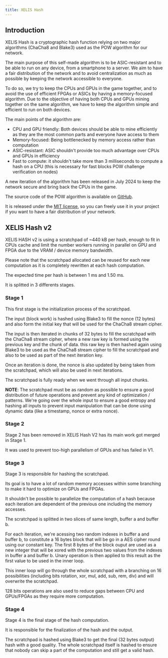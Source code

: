 ```yaml
---
title: XELIS Hash
---
```


## Introduction

XELIS Hash is a cryptographic hash function relying on two major algorithms (ChaCha8 and Blake3) used as the POW algorithm for our network.

The main purpose of this self-made algorithm is to be ASIC-resistant and to be able to run on any device, from a smartphone to a server.
We aim to have a fair distribution of the network and to avoid centralization as much as possible by keeping the network accessible to everyone.

To do so, we try to keep the CPUs and GPUs in the game together, and to avoid the use of efficient FPGAs or ASICs by having a memory-focused algorithm.
Due to the objective of having both CPUs and GPUs mining together on the same algorithm, we have to keep the algorithm simple and efficient to run on both devices.

The main points of the algorithm are:
- CPU and GPU friendly: Both devices should be able to mine efficiently as they are the most common parts and everyone have access to them
- Memory-focused: Being bottlenecked by memory access rather than computation
- ASIC-resistant: ASIC shouldn't provide too much advantage over CPUs and GPUs in efficiency
- Fast to compute: it shouldn't take more than 3 milliseconds to compute a hash on a CPU (this is necessary for fast blocks POW challenge verification on nodes)

A new iteration of the algorithm has been released in July 2024 to keep the network secure and bring back the CPUs in the game.


The source code of the POW algorithm is available on [GitHub](https://github.com/xelis-project/xelis-hash).

It is released under the [MIT license](https://github.com/xelis-project/xelis-hash/blob/master/LICENSE), so you can freely use it in your project if you want to have a fair distribution of your network.

## XELIS Hash v2

XELIS HASH v2 is using a scratchpad of ~440 kB per hash, enough to fit in CPUs cache and limit the number workers running in parallel on GPU and FPGA due to the VRAM / device memory bandwidth.

Please note that the scratchpad allocated can be reused for each new computation as it is completely rewritten at each hash computation.

The expected time per hash is between 1 ms and 1.50 ms.

It is splitted in 3 differents stages.

### Stage 1

This first stage is the initialization process of the scratchpad.

The input (block work) is hashed using Blake3 to fill the nonce (12 bytes) and also form the initial key that will be used for the ChaCha8 stream cipher.

The input is then iterated in chunks of 32 bytes to fill the scratchpad with the ChaCha8 stream cipher, where a new raw key is formed using the previous key and the chunk of data.
this raw key is then hashed again using Blake3 to be used as the ChaCha8 stream cipher to fill the scratchpad and also to be used as part of the next iteration key.

Once an iteration is done, the nonce is also updated by being taken from the scratchpad, which will also be used in next iterations.

The scratchpad is fully ready when we went through all input chunks.

**NOTE**: The scratchpad must be as random as possible to ensure a good distribution of future operations and prevent any kind of optimization / patterns.
We're going over the whole input to ensure a good entropy and hashing all inputs to prevent input manipulation that can be done using dynamic data (like a timestamp, nonce or extra nonce).

### Stage 2

Stage 2 has been removed in XELIS Hash V2 has its main work got merged in Stage 1.

It was used to prevent too-high parallelism of GPUs and has failed in V1.

### Stage 3

Stage 3 is responsible for hashing the scratchpad.

Its goal is to have a lot of random memory accesses within some branching to make it hard to optimize on GPUs and FPGAs.

It shouldn't be possible to parallelize the computation of a hash because each iteration are dependent of the previous one including the memory accesses.

The scratchpad is splitted in two slices of same length, buffer a and buffer b.

For each iteration, we're acessing two random indexes in buffer a and buffer b, to constitute a 16 bytes block that will be go in a AES cipher round using our constant key.
The first 8 bytes of the block ouput are used as a new integer that will be xored with the previous two values from the indexes in buffer a and buffer b.
Unary operation is then applied to this result as the first value to be used in the inner loop.

This inner loop will go through the whole scratchpad with a branching on 16 possibilities (including bits rotation, xor, mul, add, sub, rem, div) and will overwrite the scratchpad.

128 bits operations are also used to reduce gaps between CPU and GPUs/FPGAs as they require more computation.

### Stage 4

Stage 4 is the final stage of the hash computation.

It is responsible for the finalization of the hash and the output.

The scratchpad is hashed using Blake3 to get the final (32 bytes output) hash with a good quality.
The whole scratchpad itself is hashed to ensure that nobody can skip a part of the computation and still get a valid hash.